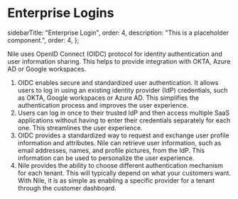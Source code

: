 # Enterprise Logins

  sidebarTitle: "Enterprise Login",
  order: 4,
  description: "This is a placeholder component.",
  order: 4,
};

Nile uses OpenID Connect (OIDC) protocol for identity authentication and user information sharing. This helps to provide integration with OKTA, Azure AD or Google workspaces.

1. OIDC enables secure and standardized user authentication. It allows users to log in using an existing identity provider (IdP) credentials, such as OKTA, Google workspaces or Azure AD. This simplifies the authentication process and improves the user experience.
2. Users can log in once to their trusted IdP and then access multiple SaaS applications without having to enter their credentials separately for each one. This streamlines the user experience.
3. OIDC provides a standardized way to request and exchange user profile information and attributes. Nile can retrieve user information, such as email addresses, names, and profile pictures, from the IdP. This information can be used to personalize the user experience.
4. Nile provides the ability to choose different authentication mechanism for each tenant. This will typically depend on what your customers want. With Nile, it is as simple as enabling a specific provider for a tenant through the customer dashboard.

<Cards>
  <Card file="./enterprise-login/okta.mdx" root="user-authentication" />
</Cards>
